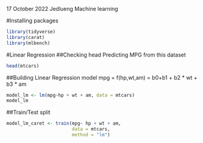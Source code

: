 17 October 2022 
Jedlueng 
Machine learning 

#Installing packages 
```r
library(tidyverse)
library(carat)
library(mlbench)
```


#Linear Regression
##Checking head 
Predicting MPG from this dataset 
```r
head(mtcars)
```

##Building Linear Regression model 
mpg = f(hp,wt,am) = b0+b1 + b2 * wt + b3 * am 

```r
model_lm <- lm(mpg~hp + wt + am, data = mtcars)
model_lm
```

##Train/Test split 
```r
model_lm_caret <- train(mpg~ hp + wt + am,
                        data = mtcars,
                        method = "lm")
```


